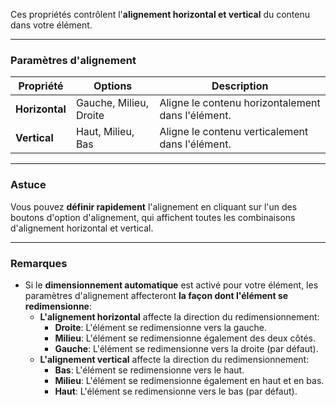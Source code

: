 Ces propriétés contrôlent l'**alignement horizontal et vertical** du contenu dans votre élément.

***

### **Paramètres d'alignement**

| **Propriété**  | **Options**            | **Description**                                   |
| -------------- | ---------------------- | ------------------------------------------------- |
| **Horizontal** | Gauche, Milieu, Droite | Aligne le contenu horizontalement dans l'élément. |
| **Vertical**   | Haut, Milieu, Bas      | Aligne le contenu verticalement dans l'élément.   |

***

### **Astuce**

Vous pouvez **définir rapidement** l'alignement en cliquant sur l'un des boutons d'option d'alignement, qui affichent toutes les combinaisons d'alignement horizontal et vertical.

***

### **Remarques**

* Si le **dimensionnement automatique** est activé pour votre élément, les paramètres d'alignement affecteront **la façon dont l'élément se redimensionne**:
  * **L'alignement horizontal** affecte la direction du redimensionnement:
    * **Droite**: L'élément se redimensionne vers la gauche.
    * **Milieu**: L'élément se redimensionne également des deux côtés.
    * **Gauche**: L'élément se redimensionne vers la droite (par défaut).
  * **L'alignement vertical** affecte la direction du redimensionnement:
    * **Bas**: L'élément se redimensionne vers le haut.
    * **Milieu**: L'élément se redimensionne également en haut et en bas.
    * **Haut**: L'élément se redimensionne vers le bas (par défaut).

